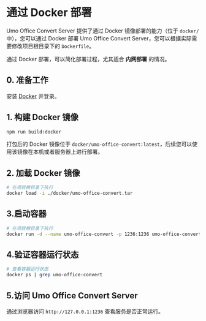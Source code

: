 # 通过 Docker 部署

Umo Office Convert Server 提供了通过 Docker 镜像部署的能力（位于 `docker/` 中），您可以通过 Docker 部署 Umo Office Convert Server，您可以根据实际需要修改项目根目录下的 `Dockerfile`。

通过 Docker 部署，可以简化部署过程，尤其适合 **内网部署** 的情况。

## 0. 准备工作

安装 [Docker](https://www.docker.com/) 并登录。

## 1. 构建 Docker 镜像

```sh npm2yarn
npm run build:docker
```

打包后的 Docker 镜像位于 `docker/umo-office-convert:latest`，后续您可以使用该镜像在本机或者服务器上进行部署。

## 2. 加载 Docker 镜像

```bash
# 在项目根目录下执行
docker load -i ./docker/umo-office-convert.tar
```
## 3.启动容器

```bash
# 在项目根目录下执行
docker run -d --name umo-office-convert -p 1236:1236 umo-office-convert:latest
```

## 4.验证容器运行状态

```bash
# 查看容器运行状态
docker ps | grep umo-office-convert
```

## 5.访问 Umo Office Convert Server

通过浏览器访问 `http://127.0.0.1:1236` 查看服务是否正常运行。
